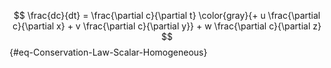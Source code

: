 
$$
\frac{dc}{dt} = \frac{\partial c}{\partial t} \color{gray}{+ u \frac{\partial c}{\partial x} + v \frac{\partial c}{\partial y}} + w \frac{\partial c}{\partial z} 
$${#eq-Conservation-Law-Scalar-Homogeneous}
